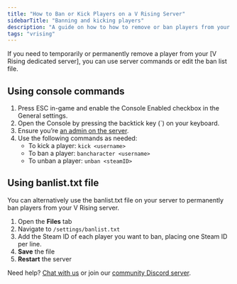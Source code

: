 ```yaml
---
title: "How to Ban or Kick Players on a V Rising Server"
sidebarTitle: "Banning and kicking players"
description: "A guide on how to how to remove or ban players from your V Rising server."
tags: "vrising"
---
```


If you need to temporarily or permanently remove a player from your [V Rising dedicated server], you can use server commands or edit the ban list file.

## Using console commands

1.	Press ESC in-game and enable the Console Enabled checkbox in the General settings.
2.	Open the Console by pressing the backtick key (`) on your keyboard.
3.	Ensure you’re [an admin on the server](./become-an-admin).
4.	Use the following commands as needed:
    - 	To kick a player: `kick <username>`
    -	To ban a player: `bancharacter <username>`
    - 	To unban a player: `unban <steamID>`

## Using banlist.txt file

You can alternatively use the banlist.txt file on your server to permanently ban players from your V Rising server.

1. Open the **Files** tab
2. Navigate to `/settings/banlist.txt`
3. Add the Steam ID of each player you want to ban, placing one Steam ID per line.
4. **Save** the file
5. **Restart** the server

Need help? [Chat with us](https://berrybyte.net/contact) or join our [community Discord server](https://discord.com/invite/Pv8DMpXtma).